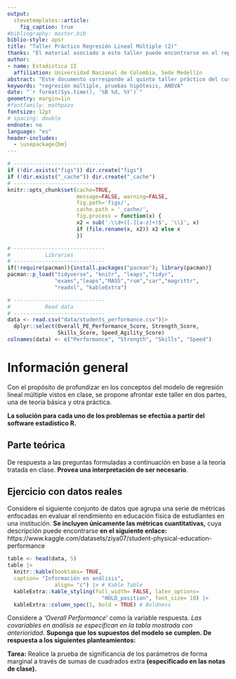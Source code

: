 ```yaml
---
output: 
  stevetemplates::article:
    fig_caption: true
#bibliography: master.bib
biblio-style: apsr
title: "Taller Práctico Regresión Lineal Múltiple (2)"
thanks: "El material asociado a este taller puede encontrarse en el repositorio del curso, **(https://github.com/Itsssach/Estadistica-II)**"
author:
- name: Estadística II
  affiliation: Universidad Nacional de Colombia, Sede Medellín
abstract: "Este documento corresponde al quinto taller práctico del curso de **Estadística II** para la *Universidad Nacional de Colombia*, Sede Medellín, en el periodo 2024 - 2. Se brinda una introducción al análisis de regresión. El enfoque de este taller está la comprensión del análisis de varianza y la ejecución de pruebas de hipótesis a través de la suma extra de cuadrados y el método lineal general. **Monitor:** *Santiago Carmona Hincapié.*"
keywords: "regresión múltiple, pruebas hipótesis, ANOVA"
date: "`r format(Sys.time(), '%B %d, %Y')`"
geometry: margin=1in
#fontfamily: mathpazo
fontsize: 12pt
# spacing: double
endnote: no
language: "es"
header-includes:
  - \usepackage{bm}
---
```


```r
# -----------------------------
if (!dir.exists("figs")) dir.create("figs")
if (!dir.exists("_cache")) dir.create("_cache")
# -----------------------------
knitr::opts_chunk$set(cache=TRUE,
                      message=FALSE, warning=FALSE,
                      fig.path='figs/',
                      cache.path = '_cache/',
                      fig.process = function(x) {
                      x2 = sub('-\\d+([.][a-z]+)$', '\\1', x)
                      if (file.rename(x, x2)) x2 else x
                      })
```

```r
# -----------------------------
#           Libraries
# -----------------------------
if(!require(pacman)){install.packages("pacman"); library(pacman)}
pacman::p_load("tidyverse", "knitr", "leaps","tidyr",
               "exams","leaps","MASS","rsm","car","magrittr",
               "readxl", "kableExtra")
```

```r
# -----------------------------
#           Read data
# -----------------------------
data <- read.csv("data/students_performance.csv")|> 
  dplyr::select(Overall_PE_Performance_Score, Strength_Score, 
                Skills_Score, Speed_Agility_Score)
colnames(data) <- c("Performance", "Strength", "Skills", "Speed")
```

# Información general

Con el propósito de profundizar en los conceptos del modelo de regresión lineal múltiple vistos en clase, se propone afrontar este taller en dos partes, una de teoría básica y otra práctica.

**La solución para cada uno de los problemas se efectúa a partir del software estadístico R.**

## Parte teórica

De respuesta a las preguntas formuladas a continuación en base a la teoría tratada en clase. **Provea una interpretación de ser necesario**.

\begin{enumerate}
  \item Determine el valor de verdad de las siguientes afirmaciones.
  \begin{itemize}
    \item (a) Una suma de cuadrados extra mide la reducción marginal en el $\text{SSE}$ cuando una o varias variables predictoras son agregadas al modelo de regresión, dado que las otras predictoras ya fueron agregadas o están en el modelo.
    \item (b) El estadístico $\text{T}$ correspondiente al procedimiento de prueba empleado para probar la significancia marginal del parámetro $j$ es:
    \begin{center}
    $\text{T}_{0} = \displaystyle \frac{\hat{\beta_{j}}-0}{\sqrt{\sigma^{2}c_{jj}}} \sim t_{n-p}$
    \end{center}
    Con una región de rechazo asociada de $\text{R}_{c}= \{|\text{T}_{0}| > t_{\alpha/2, n-p} \}$ y $p$- valor $P(|t_{n-p}| > |T_{0}|)$.
    \item (c) Valores grandes de $R^{2}$ implican que la superficie ajustada de respuesta es útil; sin embargo, es menos preferido que $R^{2}_{adj}$ como medida de bondad de ajuste.
    \item (d) El estadístico $\text{F}$ correspondiente al procedimiento de prueba empleado para probar la significancia global del modelo de regresión lineal múltiple es:
    \begin{center}
    $\text{F}_{0}= \displaystyle \frac{\text{SSR}/(k)}{\text{SSE}/n-k} \sim f_{k, n- k}$
    \end{center}
    Con una región de rechazo asociada de $\text{R}_{c}= \{\text{F}_{calc} > f_{\alpha, k,n-k} \}$ y $p$- valor $P(f_{k,n-k}> F_{calc})$.
    \item (e). Los grados de libertad del cuadrado medio debido a la hipótesis son iguales al rango de la matriz $\textbf{L}$, asociada la prueba lineal general ($\text{H}_{0}:\textbf{L}\beta = 0 \text{ vs } \text{H}_{1}: \textbf{L}\beta \neq 0$).
  \end{itemize}
\end{enumerate}

## Ejercicio con datos reales

Considere el siguiente conjunto de datos que agrupa una serie de métricas enfocadas en evaluar el rendimiento en educación física de estudiantes en una institución. **Se incluyen únicamente las métricas cuantitativas,** cuya descripción puede encontrarse **en el siguiente enlace:** https://www.kaggle.com/datasets/ziya07/student-physical-education-performance

```r
table <- head(data, 5)
table |> 
  knitr::kable(booktabs= TRUE, 
  caption= "Información en análisis", 
               align= "c") |> # Kable Table
  kableExtra::kable_styling(full_width= FALSE, latex_options= 
                              "HOLD_position", font_size= 10) |> 
  kableExtra::column_spec(1, bold = TRUE) # Boldness
```

Considere a *'Overall Performance'* como la variable respuesta. *Las covariables en análisis se especifican en la tabla mostrada con anterioridad.* **Suponga que los supuestos del modelo se cumplen. De respuesta a los siguientes planteamientos:**

\begin{enumerate}
\item Determine cuál es el modelo empleado en esta situación, junto con sus supuestos, además, reporte la recta de regresión ajustada. 
\item Determine la significancia de la regresión global. ¿Cree usted que puede realizarse esta prueba empleando otro método? De ser así, pruébelo.
\item Determine la significancia de los parámetros individuales $\beta_{j}$, junto con intervalo de confianza. Brinde una interpretación apropiada.
\item Determine si el efecto de la primera covariable es el mismo que el efecto de la tercera covariable; al mismo tiempo, verifique si el correspondiente efecto de la primera covariable es el mismo que el de la segunda covariable. Plantee una prueba de hipótesis para ello y realice el procedimiento adecuado. \textbf{Reporte el modelo completo y el modelo reducido.}
\end{enumerate}

**Tarea:** Realice la prueba de significancia de los parámetros de forma marginal a través de sumas de cuadrados extra **(especificado en las notas de clase).** 

```{=html}
<!--
# References
\setlength{\parindent}{-0.2in}
\setlength{\leftskip}{0.2in}
\setlength{\parskip}{8pt}
\vspace*{-0.2in}
\noindent
-->
```
